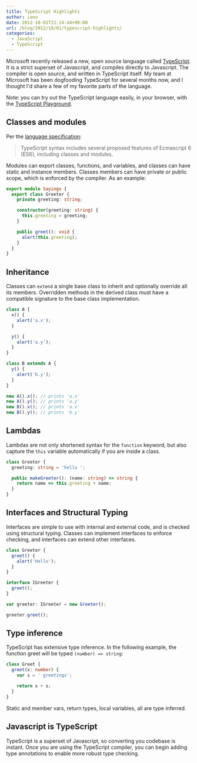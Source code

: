```yaml
---
title: TypeScript Highlights
author: iano
date: 2012-10-01T21:14:44+00:00
url: /blog/2012/10/01/typescript-highlights/
categories:
  - JavaScript
  - TypeScript
---
```


Microsoft recently released a new, open source language called [TypeScript][1]. It is a strict superset of Javascript, and compiles directly to Javascript. The compiler is open source, and written in TypeScript itself. My team at Microsoft has been dogfooding TypeScript for several months now, and I thought I'd share a few of my favorite parts of the language.

Note: you can try out the TypeScript language easily, in your browser, with the [TypeScript Playground][2].

## Classes and modules

Per the [language specification][3]:

> TypeScript syntax includes several proposed features of Ecmascript 6 (ES6), including classes and modules.

Modules can export classes, functions, and variables, and classes can have static and instance members. Classes members can have private or public scope, which is enforced by the compiler. As an example:

```typescript
export module Sayings {
  export class Greeter {
    private greeting: string;

    constructor(greeting: string) {
      this.greeting = greeting;
    }

    public greet(): void {
      alert(this.greeting);
    }
  }
}
```

## Inheritance

Classes can `extend` a single base class to inherit and optionally override all its members. Overridden methods in the derived class must have a compatible signature to the base class implementation.

```typescript
class A {
  x() {
    alert('a.x');
  }

  y() {
    alert('a.y');
  }
}

class B extends A {
  y() {
    alert('b.y');
  }
}

new A().x(); // prints 'a.x'
new A().y(); // prints 'a.y'
new B().x(); // prints 'a.x'
new B().y(); // prints 'b.y'
```

## Lambdas

Lambdas are not only shortened syntax for the `function` keyword, but also capture the `this` variable automatically if you are inside a class.

```typescript
class Greeter {
  greeting: string = 'hello ';

  public makeGreeter(): (name: string) => string {
    return name => this.greeting + name;
  }
}
```

## Interfaces and Structural Typing

Interfaces are simple to use with internal and external code, and is checked using structural typing. Classes can implement interfaces to enforce checking, and interfaces can extend other interfaces.

```typescript
class Greeter {
  greet() {
    alert('Hello');
  }
}

interface IGreeter {
  greet();
}

var greeter: IGreeter = new Greeter();

greeter.greet();
```

## Type inference

TypeScript has extensive type inference. In the following example, the function greet will be typed `(number) => string`:

```typescript
class Greet {
  greet(x: number) {
    var s = ' greetings';

    return x + s;
  }
}
```

Static and member vars, return types, local variables, all are type inferred.

## Javascript is TypeScript

TypeScript is a superset of Javascript, so converting you codebase is instant. Once you are using the TypeScript compiler, you can begin adding type annotations to enable more robust type checking.

[1]: http://www.typescriptlang.org
[2]: http://typescriptlang.org/playground
[3]: http://go.microsoft.com/fwlink/?LinkId=267238
